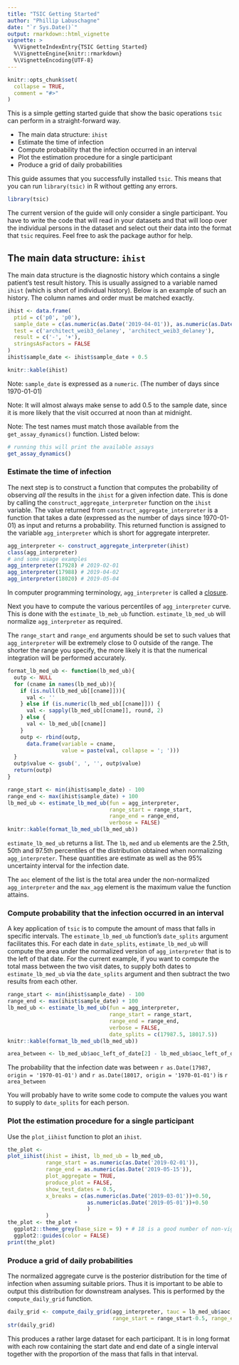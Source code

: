 ```yaml
---
title: "TSIC Getting Started"
author: "Phillip Labuschagne"
date: "`r Sys.Date()`"
output: rmarkdown::html_vignette
vignette: >
  %\VignetteIndexEntry{TSIC Getting Started}
  %\VignetteEngine{knitr::rmarkdown}
  %\VignetteEncoding{UTF-8}
---
```


```r
knitr::opts_chunk$set(
  collapse = TRUE,
  comment = "#>"
)
```

This is a simple getting started guide that show the basic operations `tsic` can perform in a straight-forward way.

* The main data structure: `ihist`
* Estimate the time of infection
* Compute probability that the infection occurred in an interval
* Plot the estimation procedure for a single participant
* Produce a grid of daily probabilities

This guide assumes that you successfully installed `tsic`. This means that you can run `library(tsic)` in R without getting any errors.

```r
library(tsic)
```

The current version of the guide will only consider a single participant. You have to write the code that will read in your datasets and that will loop over the individual persons in the dataset and select out their data into the format that `tsic` requires. Feel free to ask the package author for help.

## The main data structure: `ihist`

The main data structure is the diagnostic history which contains a single patient's test result history. This is usually assigned to a variable named `ihist` (which is short of individual history). Below is an example of such an history. The column names and order must be matched exactly.

```r
ihist <- data.frame(
  ptid = c('p0', 'p0'),
  sample_date = c(as.numeric(as.Date('2019-04-01')), as.numeric(as.Date('2019-05-01'))),
  test = c('architect_weib3_delaney', 'architect_weib3_delaney'),
  result = c('-', '+'),
  stringsAsFactors = FALSE
)
ihist$sample_date <- ihist$sample_date + 0.5
```

```r
knitr::kable(ihist)
```

Note: `sample_date` is expressed as a `numeric`. (The number of days since 1970-01-01)

Note: It will almost always make sense to add 0.5 to the sample date, since it is more likely that the visit occurred at noon than at midnight.

Note: The test names must match those available from the `get_assay_dynamics()` function. Listed below:

```r
# running this will print the available assays
get_assay_dynamics()
```

### Estimate the time of infection

The next step is to construct a function that computes the probability of observing *all* the results in the `ihist` for a given infection date. This is done by calling the `construct_aggregate_interpreter` function on the `ihist` variable. The value returned from `construct_aggregate_interpreter` is a function that takes a date (expressed as the number of days since 1970-01-01) as input and returns a probability. This returned function is assigned to the variable `agg_interpreter` which is short for aggregate interpreter.

```r
agg_interpreter <- construct_aggregate_interpreter(ihist)
class(agg_interpreter)
# and some usage examples
agg_interpreter(17928) # 2019-02-01
agg_interpreter(17988) # 2019-04-02
agg_interpreter(18020) # 2019-05-04
```

In computer programming terminology, `agg_interpreter` is called a [closure](https://en.wikipedia.org/wiki/Closure_(computer_programming)).

Next you have to compute the various percentiles of `agg_interpreter` curve. This is done with the `estimate_lb_meb_ub` function. `estimate_lb_med_ub` will normalize `agg_interpreter` as required. 

The `range_start` and `range_end` arguments should be set to such values that `agg_interpreter` will be extremely close to 0 outside of the range. The shorter the range you specify, the more likely it is that the numerical integration will be performed accurately.

```r
format_lb_med_ub <- function(lb_med_ub){
  outp <- NULL
  for (cname in names(lb_med_ub)){
    if (is.null(lb_med_ub[[cname]])){
      val <- ''
    } else if (is.numeric(lb_med_ub[[cname]])) {
      val <- sapply(lb_med_ub[[cname]], round, 2)
    } else {
      val <- lb_med_ub[[cname]]
    }
    outp <- rbind(outp,
      data.frame(variable = cname,
                 value = paste(val, collapse = '; ')))
  }
  outp$value <- gsub(', ', '', outp$value)
  return(outp)
}
```


```r
range_start <- min(ihist$sample_date) - 100
range_end <- max(ihist$sample_date) + 100
lb_med_ub <- estimate_lb_med_ub(fun = agg_interpreter,                            
                                range_start = range_start,
                                range_end = range_end,
                                verbose = FALSE)
knitr::kable(format_lb_med_ub(lb_med_ub))
```

`estimate_lb_med_ub` returns a list. The `lb`, `med` and `ub` elements are the 2.5th, 50th and 97.5th percentiles of the distribution obtained when normalizing `agg_interpreter`. These quantities are estimate as well as the 95% uncertainty interval for the infection date.

The `aoc` element of the list is the total area under the non-normalized `agg_interpreter` and the `max_agg` element is the maximum value the function attains.

### Compute probability that the infection occurred in an interval

A key application of `tsic` is to compute the amount of mass that falls in specific intervals. The `estimate_lb_med_ub` function's `date_splits` argument facilitates this. For each date in `date_splits`, `estimate_lb_med_ub` will compute the area under the normalized version of `agg_interpreter` that is to the left of that date. For the current example, if you want to compute the total mass between the two visit dates, to supply both dates to `estimate_lb_med_ub` via the `date_splits` argument and then subtract the two results from each other.

```r
range_start <- min(ihist$sample_date) - 100
range_end <- max(ihist$sample_date) + 100
lb_med_ub <- estimate_lb_med_ub(fun = agg_interpreter,                            
                                range_start = range_start,
                                range_end = range_end,
                                verbose = FALSE,
                                date_splits = c(17987.5, 18017.5))
knitr::kable(format_lb_med_ub(lb_med_ub))

area_between <- lb_med_ub$aoc_left_of_date[2] - lb_med_ub$aoc_left_of_date[1]
```

The probability that the infection date was between `r as.Date(17987, origin = '1970-01-01')` and `r as.Date(18017, origin = '1970-01-01')` is `r area_between`

You will probably have to write some code to compute the values you want to supply to `date_splits` for each person.

### Plot the estimation procedure for a single participant

Use the `plot_iihist` function to plot an `ihist`.

```r
the_plot <- 
plot_iihist(ihist = ihist, lb_med_ub = lb_med_ub, 
            range_start = as.numeric(as.Date('2019-02-01')),
            range_end = as.numeric(as.Date('2019-05-15')), 
            plot_aggregate = TRUE,
            produce_plot = FALSE,
            show_test_dates = 0.5,
            x_breaks = c(as.numeric(as.Date('2019-03-01'))+0.50, 
                         as.numeric(as.Date('2019-05-01'))+0.50 
                         )
            )
the_plot <- the_plot + 
  ggplot2::theme_grey(base_size = 9) + # 18 is a good number of non-vignette applications
  ggplot2::guides(color = FALSE)
print(the_plot)
```

### Produce a grid of daily probabilities

The normalized aggregate curve is the posterior distribution for the time of infection when assuming suitable priors. Thus it is important to be able to output this distribution for downstream analyses. This is performed by the `compute_daily_grid` function.

```r
daily_grid <- compute_daily_grid(agg_interpreter, tauc = lb_med_ub$aoc, 
                                 range_start = range_start-0.5, range_end = range_end+0.5)
str(daily_grid)
```

This produces a rather large dataset for each participant. It is in long format with each row containing the start date and end date of a single interval together with the proportion of the mass that falls in that interval.
